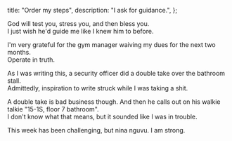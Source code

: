   title: "Order my steps",
  description: "I ask for guidance.",
};

God will test you, stress you, and then bless you.\
I just wish he'd guide me like I knew him to before.

I'm very grateful for the gym manager waiving my dues for the next two months.\
Operate in truth.

As I was writing this, a security officer did a double take over the bathroom stall.\
Admittedly, inspiration to write struck while I was taking a shit.

A double take is bad business though. And then he calls out on his walkie talkie "15-1S, floor 7 bathroom".\
I don't know what that means, but it sounded like I was in trouble.

This week has been challenging, but nina nguvu. I am strong.
